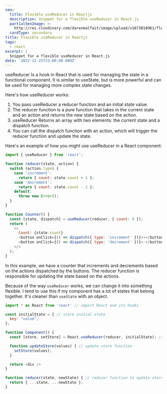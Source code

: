 ```yaml
---
seo:
  title: Flexible useReducer in Reactjs
  description: Snippet for a flexible useReducer in React.js
  partialSeoImage: >-
    http://res.cloudinary.com/darenmalfait/image/upload/v1673818961/flexible-usereducer_zpxg8c.png
  cardType: secondary
title: Flexible useReducer in Reactjs
tags:
  - react
excerpt: |
  Snippet for a flexible useReducer in React.js
date: '2022-12-25T23:00:00.000Z'
---
```


useReducer Is a hook in React that is used for managing the state in a functional component. It is similar to useState, but is more powerful and can be used for managing more complex state changes.

Here's how useReducer works:

1. You pass useReducer a reducer function and an initial state value.
2. The reducer function is a pure function that takes in the current state and an action and returns the new state based on the action.
3. useReducer Returns an array with two elements: the current state and a dispatch function.
4. You can call the dispatch function with an action, which will trigger the reducer function and update the state.

Here's an example of how you might use useReducer in a React component:

```javascript
import { useReducer } from 'react';

function reducer(state, action) {
  switch (action.type) {
    case 'increment':
      return { count: state.count + 1 };
    case 'decrement':
      return { count: state.count - 1 };
    default:
      throw new Error();
  }
}

function Counter() {
  const [state, dispatch] = useReducer(reducer, { count: 0 });
  return (
    <>
      Count: {state.count}
      <button onClick={() => dispatch({ type: 'increment' })}>+</button>
      <button onClick={() => dispatch({ type: 'decrement' })}>-</button>
    </>
  );
}

```

In this example, we have a counter that increments and decrements based on the actions dispatched by the buttons. The reducer function is responsible for updating the state based on the actions.

Because of the way `useReducer` works, we can change it into something flexible. I tend to use this if my component has a lot of states that belong together. It's cleaner than `useState` with an object.

```javascript
import * as React from 'react' // import React and its hooks

const initialState = { // store initial state
  key: "value",
};

function Component() {
  const [store, setStore] = React.useReducer(reducer, initialState); // useReducer hook

  function updateStore(values) { // update store function
    setStore(values);
  }

  return <div />
}

function reducer(state, newState) { // reducer function to update store
  return { ...state, ...newState };
}
```
